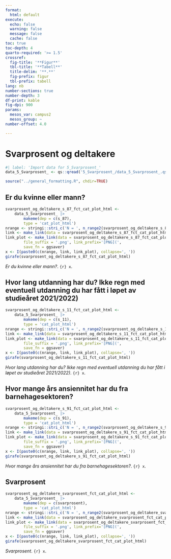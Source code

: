 ```yaml
---
format:
  html: default
execute:
  echo: false
  warning: false
  message: false
  cache: false
toc: true
toc-depth: 4
quarto-required: '>= 1.5'
crossref:
  fig-title: '**Figur**'
  tbl-title: '**Tabell**'
  title-delim: '**.**'
  fig-prefix: figur
  tbl-prefix: tabell
lang: nb
number-sections: true
number-depth: 3
df-print: kable
fig-dpi: 900
params:
  mesos_var: campus2
  mesos_group: ~
number-offset: 4.0

---
```

# Svarprosent og deltakere
```r
#| label: 'Import data for 5_Svarprosent_'
data_5_Svarprosent_ <- qs::qread('5_Svarprosent_/data_5_Svarprosent_.qs')
```
```r
source("../general_formatting.R", chdir=TRUE)
```

## Er du kvinne eller mann?{#sec-Er-du-kvinne-eller-mann--32}


::: {#fig-svarprosent-og-deltakere-s-87-fct-cat-plot-html}

```r
svarprosent_og_deltakere_s_87_fct_cat_plot_html <-
	data_5_Svarprosent_ |>
		makeme(dep = c(s_87),
		type = 'cat_plot_html')
nrange <- stringi::stri_c('N = ', n_range2(svarprosent_og_deltakere_s_87_fct_cat_plot_html[[1]]))
link <- make_link(data = svarprosent_og_deltakere_s_87_fct_cat_plot_html[[1]]$data)
link_plot <- make_link(data = svarprosent_og_deltakere_s_87_fct_cat_plot_html,
		file_suffix = '.png', link_prefix='[PNG](',
		save_fn = ggsaver)
x <- I(paste0(c(nrange, link, link_plot), collapse=', '))
girafe(svarprosent_og_deltakere_s_87_fct_cat_plot_html)
```

_Er du kvinne eller mann?_. `{r} x`.

:::


## Hvor lang utdanning har du? Ikke regn med eventuell utdanning du har fått i løpet av studieåret 2021/2022){#sec-Hvor-lang-utdanning-har-du-Ikke-regn-med-eventuell-utdanning-du-har-fatt-i-lopet-av-studiearet-2021-2022--89}


::: {#fig-svarprosent-og-deltakere-s-11-fct-cat-plot-html}

```r
svarprosent_og_deltakere_s_11_fct_cat_plot_html <-
	data_5_Svarprosent_ |>
		makeme(dep = c(s_11),
		type = 'cat_plot_html')
nrange <- stringi::stri_c('N = ', n_range2(svarprosent_og_deltakere_s_11_fct_cat_plot_html[[1]]))
link <- make_link(data = svarprosent_og_deltakere_s_11_fct_cat_plot_html[[1]]$data)
link_plot <- make_link(data = svarprosent_og_deltakere_s_11_fct_cat_plot_html,
		file_suffix = '.png', link_prefix='[PNG](',
		save_fn = ggsaver)
x <- I(paste0(c(nrange, link, link_plot), collapse=', '))
girafe(svarprosent_og_deltakere_s_11_fct_cat_plot_html)
```

_Hvor lang utdanning har du? Ikke regn med eventuell utdanning du har fått i løpet av studieåret 2021/2022)_. `{r} x`.

:::


## Hvor mange års ansiennitet har du fra barnehagesektoren?{#sec-Hvor-mange-ars-ansiennitet-har-du-fra-barnehagesektoren--59}


::: {#fig-svarprosent-og-deltakere-s-91-fct-cat-plot-html}

```r
svarprosent_og_deltakere_s_91_fct_cat_plot_html <-
	data_5_Svarprosent_ |>
		makeme(dep = c(s_91),
		type = 'cat_plot_html')
nrange <- stringi::stri_c('N = ', n_range2(svarprosent_og_deltakere_s_91_fct_cat_plot_html[[1]]))
link <- make_link(data = svarprosent_og_deltakere_s_91_fct_cat_plot_html[[1]]$data)
link_plot <- make_link(data = svarprosent_og_deltakere_s_91_fct_cat_plot_html,
		file_suffix = '.png', link_prefix='[PNG](',
		save_fn = ggsaver)
x <- I(paste0(c(nrange, link, link_plot), collapse=', '))
girafe(svarprosent_og_deltakere_s_91_fct_cat_plot_html)
```

_Hvor mange års ansiennitet har du fra barnehagesektoren?_. `{r} x`.

:::


## Svarprosent{#sec-Svarprosent-71}


::: {#fig-svarprosent-og-deltakere-svarprosent-fct-cat-plot-html}

```r
svarprosent_og_deltakere_svarprosent_fct_cat_plot_html <-
	data_5_Svarprosent_ |>
		makeme(dep = c(svarprosent),
		type = 'cat_plot_html')
nrange <- stringi::stri_c('N = ', n_range2(svarprosent_og_deltakere_svarprosent_fct_cat_plot_html[[1]]))
link <- make_link(data = svarprosent_og_deltakere_svarprosent_fct_cat_plot_html[[1]]$data)
link_plot <- make_link(data = svarprosent_og_deltakere_svarprosent_fct_cat_plot_html,
		file_suffix = '.png', link_prefix='[PNG](',
		save_fn = ggsaver)
x <- I(paste0(c(nrange, link, link_plot), collapse=', '))
girafe(svarprosent_og_deltakere_svarprosent_fct_cat_plot_html)
```

_Svarprosent_. `{r} x`.

:::
